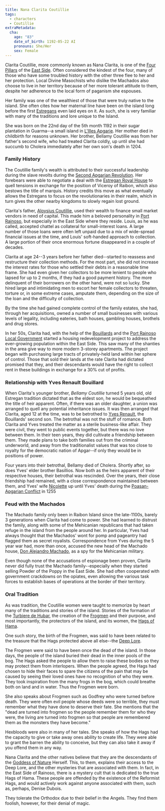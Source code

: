 ```yaml
---
title: Nana Clarita Coutillie
tags:
  - characters
  - Coutillie
extraMetadata:
  cha:
    age: "83"
    date_of_birth: 1192-05-22 AI
    pronouns: She/Her
    sex: Female
---
```


Clarita Coutillie, more commonly known as Nana Clarita, is one of the
[Four Pillars](../organizations/four-pillars-of-the-east-side.mdx) of the
[East Side](../locations/port-rainoso.mdx#east-side). Often considered the
kindest of the four, many of those who have some troubled history with the other
three flee to her and her protection. Local Divine Masochists who dislike the
Machados also choose to live in her territory because of her more tolerant
attitude to them, despite her adherence to the local form of paganism she
espouses.

Her family was one of the wealthiest of those that were truly native to the
island. She often cites how her maternal line have been on the island long
before the first [Estregans](../ethnicities/estregan.mdx) even laid eyes on it.
As such, she is very familiar with many of the traditions and lore unique to the
Island.

She was born on the 22nd day of the 5th month 1192 in their sugar plantation in
Guarma--a small island in [L'Illes Apgarie](../locations/l-illes-apgarie.mdx).
Her mother died in childbirth for reasons unknown. Her brother, Bellamy
Coutillie was from her father's second wife, who had treated Clarita coldly, up
until she had succumb to Cholera immediately after her own son's death in 1204.

### Family History

The Coutillie family's wealth is attributed to their successful leadership
during the slave revolts during the
[Second Apgarian Revolution](@events/second-apgarian-revolution.md). Her
forebears were able to negotiate a deal with the
[Estregan Royal House](../organizations/royal-house-of-estrega.mdx) to quell
tensions in exchange for the position of Viceroy of Raibon, which also bestows
the title of marquis. History credits this move as what eventually allows the
Estregans to focus on the revolutionaries in their realm, which in turn gives
the other nearby kingdoms to slowly regain lost ground.

Clarita's father, [Aloysius Coutillie](./aloysius-coutillie.mdx), used their
wealth to finance small market vendors in need of capital. This made him a
beloved personality in [Port Rainoso](../locations/port-rainoso.mdx), but
especially in the East Side where they reside. Louis, as he was called, accepted
chattel as collateral for small-interest loans. A large number of those
loans were often left unpaid due to a mix of wide-spread financial issues at the
time, and Louis' soft-handed approach to collection. A large portion of their
once enormous fortune disappeared in a couple of decades. 

Clarita at age 24--3 years before her father died--started to reassess and
restructure their collection methods. For the most part, she did not increase
the interest rates for those who settled their debts in a reasonable time frame.
She had even given her collectors to be more lenient to people who lapsed for up
to 2 months, if they had a good payment history. The more delinquent of their
borrowers on the other hand, were not so lucky. She hired large and intimidating
men to escort her female collectors to threaten, torture or, in some extreme
cases, amputate them, depending on the size of the loan and the difficulty of
collection.

By the time she had gained complete control of the family estates, she had,
through her acquisitions, owned a number of small businesses with various levels
of legality, including eateries, bath houses, gambling houses, brothels and drug
stores.

In her 50s, Clarita had, with the help of the
[Bouillards](../families/bouillard/index.mdx) and the
[Port Rainoso Local Government](../organizations/port-rainoso-local-government.mdx)
started a housing redevelopment project to address the ever-growing population
within the East Side. This saw many of the shanties in the area give way to more
modern 3-storey apartments. The project began with purchasing large tracts of
privately-held land within her sphere of control. Those that sold their lands at
the rate Clarita had dictated promised that they, and their descendants would
have the right to collect rent in these buildings in exchange for a 30% cut of
profits. 

### Relationship with Yves Renault Bouillard

When Clarita's younger brother, *Bellamy Coutillie* turned 5 years old, old
Estregan tradition dictated that as the eldest son, he would be bequeathed the
title of heir apparent. Often, if there was an older daughter, a union was
arranged to quell any potential inheritance issues. It was then arranged that
Clarita, aged 12 at the time, was to be betrothed to
[Yves Renault]("@/characters/yves-renault-bouillard.md), the Bouillards' second
son. The betrothal was not the stuff of romance. Both Clarita and Yves treated
the matter as a sterile business-like affair. They were civil, they went to
public events together, but there was no love between them. In their teen years,
they did cultivate a friendship between them. They made plans to take both
families out from the criminal underworld, and away from the traditionalist
values that was too close to royalty for the democratic nation of Apgar--if only
they would be in positions of power.

Four years into their betrothal, Bellamy died of Cholera. Shortly after, so does
Yves' elder brother Basillios. Now both as the heirs apparent of their
respective houses, their betrothal was rescinded. Over the years, their close
friendship had remained, with a close correspondence maintained between them,
and Yves' wife [Nicolette](./nicolette-bouillard.mdx) up until Yves' death
during the
[Poasan-Apgarian Conflict](../events/poasan-apgarian-conflict/index.mdx) in 1255

### Feud with the Machados

The Machado family only been in Raibon Island since the late-1100s, barely 3
generations when Clarita had come to power. She had learned to distrust the
family, along with some of the Mehicanian republicans that had taken refuge in
the island from the people around her. In particular, Yves had always thought
that the Machados' wont for pomp and pageantry had flagged them as secret
royalists. Correspondence from Yves during the 5 year war had, more than once,
accused the new head of the Machado
house, [Don Alejandro Machado](./don-alejandro-machado.mdx), as a spy for the
Mehicanian military.

Even though none of the accusations of espionage been proven, Clarita never did
fully trust the Machado family--especially when they started selling Powder of
the Poppy in the East Side. She had often cooperated with government crackdowns
on the opiates, even allowing the various task forces to establish bases of
operations at the border of their territory. 

### Oral Tradition

As was tradition, the Coutillie women were taught to memorize by heart many of
the traditions and stories of the island. Stories of the formation of the
[Turbiere de Hubar](../locations/turbiere-de-hubar.mdx), the creation of the
[Frogmen](../species/frogmen.mdx) and their purpose, and most importantly, the
protectors of the island, and its women, the
[Hags of Hama](../organizations/hags-of-hama.mdx).

One such story, the birth of the Frogmen, was said to have been related to the
treasure that the Hags protected above all else--the
[Deep Lore](./deep-lore.mdx).

The Frogmen were said to have been once the dead of the island. In those days,
the people of the island buried their dead in the inner pools of the bog. The
Hags asked the people to allow them to raise these bodies so they may protect
them from interlopers. When the people agreed, the Hags had chosen to hide their
faces to spare the citizens of the pain that may be caused by seeing their loved
ones have no recognition of who they were. They took inspiration from the many
frogs in the bog, which could breathe both on land and in water. Thus the
Frogmen were born.

She also speaks about Frogmen such as Godfrey who were turned before death. They
were often evil people whose deeds were so terrible, they must remember what
they have done to deserve their fate. She mentions that the "dead are turned
into frogmen so the people remember them for who they were, the living are
turned into frogmen so that people are remembered them as the monsters they have
become."

Hexbloods were also in many of her tales. She speaks of how the Hags had the
capacity to give or take away ones ability to create life. They were able to
grant the barren the ability to conceive, but they can also take it away if you
offend them in any way.

Nana Clarita and the other natives believe that they are the descendants of the
[Goddess of Nature](../religions/paganism/apgarian/index.mdx) Herself. This, to
them, explains their access to the Deep Lore, and the other mysteries that are
associated with them. In fact, in the East Side of Rainoso, there is a mystery
cult that is dedicated to the true Hags of Hama. These people are offended by
the existence of the Reformist Hags, and would actively work against anyone
associated with them, such as, perhaps, Denise Dubois.

They tolerate the Orthodox due to their belief in the Angels. They find them
foolish, however, for their denial of magic.

